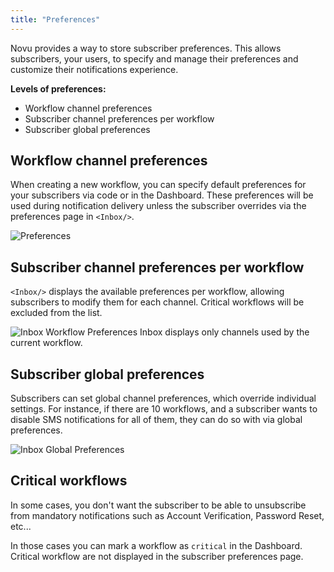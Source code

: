 ```yaml
---
title: "Preferences"
---
```



Novu provides a way to store subscriber preferences. This allows subscribers, your users, to specify and manage their preferences and customize their notifications experience.

**Levels of preferences:**

- Workflow channel preferences
- Subscriber channel preferences per workflow
- Subscriber global preferences 

## Workflow channel preferences

When creating a new workflow, you can specify default preferences for your subscribers via code or in the Dashboard. These preferences will be used during notification delivery unless the subscriber overrides via the preferences page in `<Inbox/>`.

<img src="/images/preferences/preferences.png" alt="Preferences" className="rounded-lg border" />

## Subscriber channel preferences per workflow

`<Inbox/>` displays the available preferences per workflow, allowing subscribers to modify them for each channel. Critical workflows will be excluded from the list.

<img src="/images/preferences/inbox-workflow-preferences.png" alt="Inbox Workflow Preferences" className="rounded-lg border w-[400px]" />

<Callout type="info">
  Inbox displays only channels used by the current workflow.
</Callout>

## Subscriber global preferences 

Subscribers can set global channel preferences, which override individual settings. For instance, if there are 10 workflows, and a subscriber wants to disable SMS notifications for all of them, they can do so with via global preferences.

<img src="/images/preferences/inbox-global-preferences.png" alt="Inbox Global Preferences" className="rounded-lg border w-[400px]" />

## Critical workflows

In some cases, you don't want the subscriber to be able to unsubscribe from mandatory notifications such as Account Verification, Password Reset, etc... 

In those cases you can mark a workflow as `critical` in the Dashboard. Critical workflow are not displayed in the subscriber preferences page.

